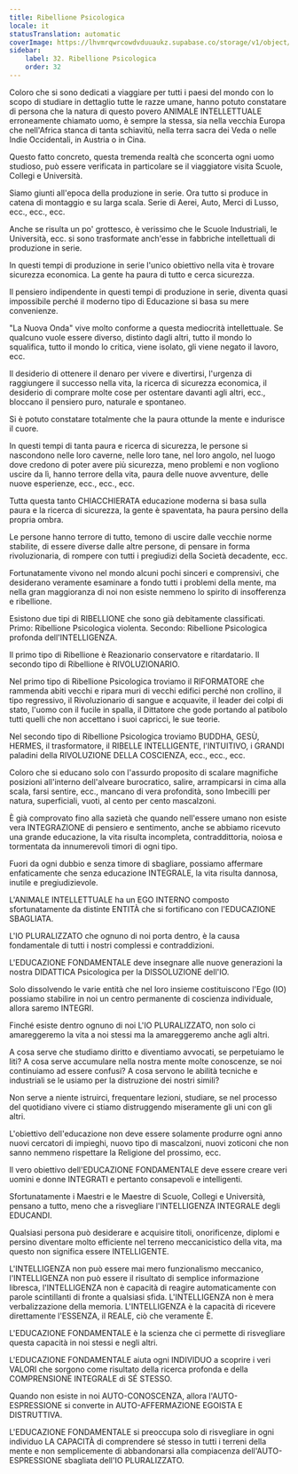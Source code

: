 ```yaml
---
title: Ribellione Psicologica
locale: it
statusTranslation: automatic
coverImage: https://lhvmrqwrcowdvduuaukz.supabase.co/storage/v1/object/public/strapi-uploads/small_cover-educacion-fundamental.webp-2d51a7828a2b1309555be27f7e2a61a0.webp
sidebar:
    label: 32. Ribellione Psicologica
    order: 32
---
```

Coloro che si sono dedicati a viaggiare per tutti i paesi del mondo con lo scopo di studiare in dettaglio tutte le razze umane, hanno potuto constatare di persona che la natura di questo povero ANIMALE INTELLETTUALE erroneamente chiamato uomo, è sempre la stessa, sia nella vecchia Europa che nell'Africa stanca di tanta schiavitù, nella terra sacra dei Veda o nelle Indie Occidentali, in Austria o in Cina.

Questo fatto concreto, questa tremenda realtà che sconcerta ogni uomo studioso, può essere verificata in particolare se il viaggiatore visita Scuole, Collegi e Università.

Siamo giunti all'epoca della produzione in serie. Ora tutto si produce in catena di montaggio e su larga scala. Serie di Aerei, Auto, Merci di Lusso, ecc., ecc., ecc.

Anche se risulta un po' grottesco, è verissimo che le Scuole Industriali, le Università, ecc. si sono trasformate anch'esse in fabbriche intellettuali di produzione in serie.

In questi tempi di produzione in serie l'unico obiettivo nella vita è trovare sicurezza economica. La gente ha paura di tutto e cerca sicurezza.

Il pensiero indipendente in questi tempi di produzione in serie, diventa quasi impossibile perché il moderno tipo di Educazione si basa su mere convenienze.

"La Nuova Onda" vive molto conforme a questa mediocrità intellettuale. Se qualcuno vuole essere diverso, distinto dagli altri, tutto il mondo lo squalifica, tutto il mondo lo critica, viene isolato, gli viene negato il lavoro, ecc.

Il desiderio di ottenere il denaro per vivere e divertirsi, l'urgenza di raggiungere il successo nella vita, la ricerca di sicurezza economica, il desiderio di comprare molte cose per ostentare davanti agli altri, ecc., bloccano il pensiero puro, naturale e spontaneo.

Si è potuto constatare totalmente che la paura ottunde la mente e indurisce il cuore.

In questi tempi di tanta paura e ricerca di sicurezza, le persone si nascondono nelle loro caverne, nelle loro tane, nel loro angolo, nel luogo dove credono di poter avere più sicurezza, meno problemi e non vogliono uscire da lì, hanno terrore della vita, paura delle nuove avventure, delle nuove esperienze, ecc., ecc., ecc.

Tutta questa tanto CHIACCHIERATA educazione moderna si basa sulla paura e la ricerca di sicurezza, la gente è spaventata, ha paura persino della propria ombra.

Le persone hanno terrore di tutto, temono di uscire dalle vecchie norme stabilite, di essere diverse dalle altre persone, di pensare in forma rivoluzionaria, di rompere con tutti i pregiudizi della Società decadente, ecc.

Fortunatamente vivono nel mondo alcuni pochi sinceri e comprensivi, che desiderano veramente esaminare a fondo tutti i problemi della mente, ma nella gran maggioranza di noi non esiste nemmeno lo spirito di insofferenza e ribellione.

Esistono due tipi di RIBELLIONE che sono già debitamente classificati. Primo: Ribellione Psicologica violenta. Secondo: Ribellione Psicologica profonda dell'INTELLIGENZA.

Il primo tipo di Ribellione è Reazionario conservatore e ritardatario. Il secondo tipo di Ribellione è RIVOLUZIONARIO.

Nel primo tipo di Ribellione Psicologica troviamo il RIFORMATORE che rammenda abiti vecchi e ripara muri di vecchi edifici perché non crollino, il tipo regressivo, il Rivoluzionario di sangue e acquavite, il leader dei colpi di stato, l'uomo con il fucile in spalla, il Dittatore che gode portando al patibolo tutti quelli che non accettano i suoi capricci, le sue teorie.

Nel secondo tipo di Ribellione Psicologica troviamo BUDDHA, GESÙ, HERMES, il trasformatore, il RIBELLE INTELLIGENTE, l'INTUITIVO, i GRANDI paladini della RIVOLUZIONE DELLA COSCIENZA, ecc., ecc., ecc.

Coloro che si educano solo con l'assurdo proposito di scalare magnifiche posizioni all'interno dell'alveare burocratico, salire, arrampicarsi in cima alla scala, farsi sentire, ecc., mancano di vera profondità, sono Imbecilli per natura, superficiali, vuoti, al cento per cento mascalzoni.

È già comprovato fino alla sazietà che quando nell'essere umano non esiste vera INTEGRAZIONE di pensiero e sentimento, anche se abbiamo ricevuto una grande educazione, la vita risulta incompleta, contraddittoria, noiosa e tormentata da innumerevoli timori di ogni tipo.

Fuori da ogni dubbio e senza timore di sbagliare, possiamo affermare enfaticamente che senza educazione INTEGRALE, la vita risulta dannosa, inutile e pregiudizievole.

L'ANIMALE INTELLETTUALE ha un EGO INTERNO composto sfortunatamente da distinte ENTITÀ che si fortificano con l'EDUCAZIONE SBAGLIATA.

L'IO PLURALIZZATO che ognuno di noi porta dentro, è la causa fondamentale di tutti i nostri complessi e contraddizioni.

L'EDUCAZIONE FONDAMENTALE deve insegnare alle nuove generazioni la nostra DIDATTICA Psicologica per la DISSOLUZIONE dell'IO.

Solo dissolvendo le varie entità che nel loro insieme costituiscono l'Ego (IO) possiamo stabilire in noi un centro permanente di coscienza individuale, allora saremo INTEGRI.

Finché esiste dentro ognuno di noi L'IO PLURALIZZATO, non solo ci amareggeremo la vita a noi stessi ma la amareggeremo anche agli altri.

A cosa serve che studiamo diritto e diventiamo avvocati, se perpetuiamo le liti? A cosa serve accumulare nella nostra mente molte conoscenze, se noi continuiamo ad essere confusi? A cosa servono le abilità tecniche e industriali se le usiamo per la distruzione dei nostri simili?

Non serve a niente istruirci, frequentare lezioni, studiare, se nel processo del quotidiano vivere ci stiamo distruggendo miseramente gli uni con gli altri.

L'obiettivo dell'educazione non deve essere solamente produrre ogni anno nuovi cercatori di impieghi, nuovo tipo di mascalzoni, nuovi zoticoni che non sanno nemmeno rispettare la Religione del prossimo, ecc.

Il vero obiettivo dell'EDUCAZIONE FONDAMENTALE deve essere creare veri uomini e donne INTEGRATI e pertanto consapevoli e intelligenti.

Sfortunatamente i Maestri e le Maestre di Scuole, Collegi e Università, pensano a tutto, meno che a risvegliare l'INTELLIGENZA INTEGRALE degli EDUCANDI.

Qualsiasi persona può desiderare e acquisire titoli, onorificenze, diplomi e persino diventare molto efficiente nel terreno meccanicistico della vita, ma questo non significa essere INTELLIGENTE.

L'INTELLIGENZA non può essere mai mero funzionalismo meccanico, l'INTELLIGENZA non può essere il risultato di semplice informazione libresca, l'INTELLIGENZA non è capacità di reagire automaticamente con parole scintillanti di fronte a qualsiasi sfida. L'INTELLIGENZA non è mera verbalizzazione della memoria. L'INTELLIGENZA è la capacità di ricevere direttamente l'ESSENZA, il REALE, ciò che veramente È.

L'EDUCAZIONE FONDAMENTALE è la scienza che ci permette di risvegliare questa capacità in noi stessi e negli altri.

L'EDUCAZIONE FONDAMENTALE aiuta ogni INDIVIDUO a scoprire i veri VALORI che sorgono come risultato della ricerca profonda e della COMPRENSIONE INTEGRALE di SÉ STESSO.

Quando non esiste in noi AUTO-CONOSCENZA, allora l'AUTO-ESPRESSIONE si converte in AUTO-AFFERMAZIONE EGOISTA E DISTRUTTIVA.

L'EDUCAZIONE FONDAMENTALE si preoccupa solo di risvegliare in ogni individuo LA CAPACITÀ di comprendere sé stesso in tutti i terreni della mente e non semplicemente di abbandonarsi alla compiacenza dell'AUTO-ESPRESSIONE sbagliata dell'IO PLURALIZZATO.

